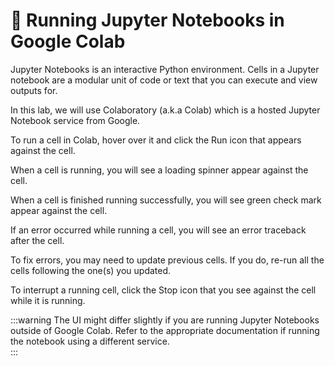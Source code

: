 # 📘 Running Jupyter Notebooks in Google Colab

Jupyter Notebooks is an interactive Python environment. Cells in a Jupyter notebook are a modular unit of code or text that you can execute and view outputs for.

In this lab, we will use Colaboratory (a.k.a Colab) which is a hosted Jupyter Notebook service from Google.

To run a cell in Colab, hover over it and click the Run icon that appears against the cell.

<Screenshot url="https://us-west-2.console.aws.amazon.com/sagemaker/jupyter" src="img/screenshots/50-prepare-the-data/1-jupyter-notebooks/1-run-cell.png" alt="Run a cell" />

When a cell is running, you will see a loading spinner appear against the cell. 

<Screenshot url="https://us-west-2.console.aws.amazon.com/sagemaker/jupyter" src="img/screenshots/50-prepare-the-data/1-jupyter-notebooks/2-running-cell.png" alt="A running cell" />

When a cell is finished running successfully, you will see green check mark appear against the cell.

<Screenshot url="https://us-west-2.console.aws.amazon.com/sagemaker/jupyter" src="img/screenshots/50-prepare-the-data/1-jupyter-notebooks/3-successful-cell.png" alt="Successful cell run" />

If an error occurred while running a cell, you will see an error traceback after the cell.

<Screenshot url="https://us-west-2.console.aws.amazon.com/sagemaker/jupyter" src="img/screenshots/50-prepare-the-data/1-jupyter-notebooks/4-error-in-cell.png" alt="Erroneous cell run" />

To fix errors, you may need to update previous cells. If you do, re-run all the cells following the one(s) you updated.

To interrupt a running cell, click the Stop icon that you see against the cell while it is running.

<Screenshot url="https://us-west-2.console.aws.amazon.com/sagemaker/jupyter" src="img/screenshots/50-prepare-the-data/1-jupyter-notebooks/5-interrupt-cell.png" alt="Interrupt cell run" />

:::warning
The UI might differ slightly if you are running Jupyter Notebooks outside of Google Colab. Refer to the appropriate documentation if running the notebook using a different service.    
:::